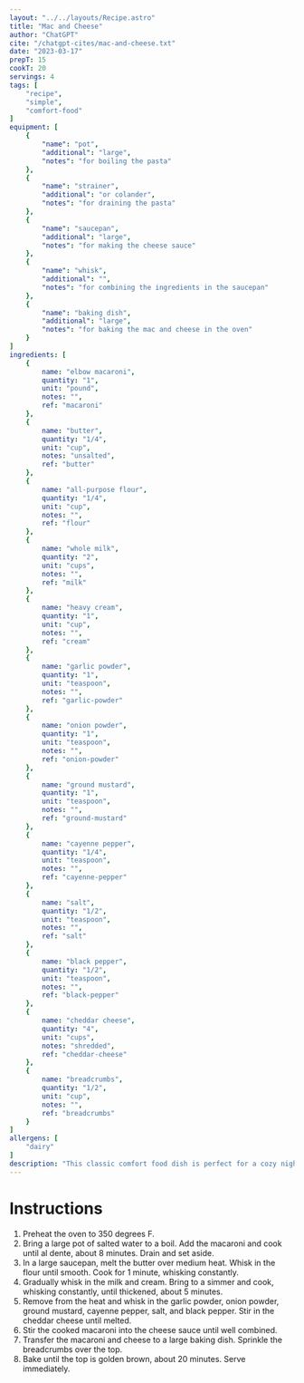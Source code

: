 ```yaml
---
layout: "../../layouts/Recipe.astro"
title: "Mac and Cheese"
author: "ChatGPT"
cite: "/chatgpt-cites/mac-and-cheese.txt"
date: "2023-03-17"
prepT: 15
cookT: 20
servings: 4
tags: [
    "recipe",
    "simple",
    "comfort-food"
]
equipment: [
    {
        "name": "pot",
        "additional": "large",
        "notes": "for boiling the pasta"
    },
    {
        "name": "strainer",
        "additional": "or colander",
        "notes": "for draining the pasta"
    },
    {
        "name": "saucepan",
        "additional": "large",
        "notes": "for making the cheese sauce"
    },
    {
        "name": "whisk",
        "additional": "",
        "notes": "for combining the ingredients in the saucepan"
    },
    {
        "name": "baking dish",
        "additional": "large",
        "notes": "for baking the mac and cheese in the oven"    
    }
]
ingredients: [
    {
        name: "elbow macaroni", 
        quantity: "1",
        unit: "pound",
        notes: "",
        ref: "macaroni"
    },
    {
        name: "butter",
        quantity: "1/4",
        unit: "cup",
        notes: "unsalted",
        ref: "butter"
    },
    {
        name: "all-purpose flour",
        quantity: "1/4",
        unit: "cup",
        notes: "",
        ref: "flour"
    },
    {
        name: "whole milk",
        quantity: "2",
        unit: "cups",
        notes: "",
        ref: "milk"
    },
    {
        name: "heavy cream",
        quantity: "1",
        unit: "cup",
        notes: "",
        ref: "cream"
    },
    {
        name: "garlic powder",
        quantity: "1",
        unit: "teaspoon",
        notes: "",
        ref: "garlic-powder"
    },
    {
        name: "onion powder",
        quantity: "1",
        unit: "teaspoon",
        notes: "",
        ref: "onion-powder"
    },
    {
        name: "ground mustard",
        quantity: "1",
        unit: "teaspoon",
        notes: "",
        ref: "ground-mustard"
    },
    {
        name: "cayenne pepper",
        quantity: "1/4",
        unit: "teaspoon",
        notes: "",
        ref: "cayenne-pepper"
    },
    {
        name: "salt",
        quantity: "1/2",
        unit: "teaspoon",
        notes: "",
        ref: "salt"
    },
    {
        name: "black pepper",
        quantity: "1/2",
        unit: "teaspoon",
        notes: "",
        ref: "black-pepper"
    },
    {
        name: "cheddar cheese",
        quantity: "4",
        unit: "cups",
        notes: "shredded",
        ref: "cheddar-cheese"
    },
    {
        name: "breadcrumbs",
        quantity: "1/2",
        unit: "cup",
        notes: "",
        ref: "breadcrumbs"
    }
]
allergens: [
    "dairy"
]
description: "This classic comfort food dish is perfect for a cozy night in or as a side dish for your favorite meal. Serve it as a main course or as a side dish with your favorite protein and veggies for a complete meal."
---
```


# Instructions

1. Preheat the oven to 350 degrees F.
2. Bring a large pot of salted water to a boil. Add the macaroni and cook until al dente, about 8 minutes. Drain and set aside.
3. In a large saucepan, melt the butter over medium heat. Whisk in the flour until smooth. Cook for 1 minute, whisking constantly.
4. Gradually whisk in the milk and cream. Bring to a simmer and cook, whisking constantly, until thickened, about 5 minutes.
5. Remove from the heat and whisk in the garlic powder, onion powder, ground mustard, cayenne pepper, salt, and black pepper. Stir in the cheddar cheese until melted.
6. Stir the cooked macaroni into the cheese sauce until well combined.
7. Transfer the macaroni and cheese to a large baking dish. Sprinkle the breadcrumbs over the top.
8. Bake until the top is golden brown, about 20 minutes. Serve immediately.
